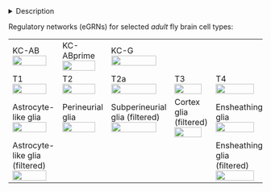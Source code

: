 <details><summary>Description</summary>

-Under construction-

<!-- DODO:  update thumbnail and description -->

<!-- - TF motif and accessibility (linked by cell type) -->

<!--   - Dotplot: ... -->

<!--   - Cistromes: ... -->

<!-- - For more details, see tde individual tables. -->

</details>

Regulatory networks (eGRNs) for selected *adult* fly brain cell types: 

 <table style="widtd:100%">
  <tr>
    <td>KC-AB </br><a href="http://www.ndexbio.org/#/network/4dd02eb8-1d6a-11eb-8bab-0ac135e8bacf?accesskey=913eb93bfab69df1b186802f5866e76f0b1519d1edf55b10088f616b3a427622" target="_blank"><img src="img/KC_ab.png" width="90%"/></a></td>
    <td>KC-ABprime </br><a href="http://www.ndexbio.org/#/network/ec529d59-1d6d-11eb-8bab-0ac135e8bacf?accesskey=c658267d6b7880d9547ac13dc301be4bf95de79870932aacb0ff7e1dc9dcad3a" target="_blank"><img src="img/KC_ab_prime.png" width="90%"/></a> </td>
    <td>KC-G </br><a href="http://www.ndexbio.org/#/network/95e13ce0-1d69-11eb-8bab-0ac135e8bacf?accesskey=f905c4a05d7c06f087d89988bf55d6c8714402b21d0b2b2771a067b40b46fc34" target="_blank"><img src="img/KC_g.png" width="90%"/></a> </td>
    <td></td>
    <td></td>
    <td></td>
  </tr>
  
  <tr>
    <td>T1 </br><a href="http://www.ndexbio.org/#/network/700290ed-1d69-11eb-8bab-0ac135e8bacf?accesskey=d548ccfcf4a940c2441cbe2620f1215fe971666212cd312ffb6fc48d7d3eb321" target="_blank"><img src="img/T1.png" width="90%"/></a></td>
    <td>T2 </br><a href="http://www.ndexbio.org/#/network/4ca088c7-2a63-11eb-9e72-0ac135e8bacf?accesskey=23a78d0464d962239062dc200347965fecb0083c667eb3477ea787c8f941f160" target="_blank"><img src="img/T2.png" width="90%"/></a></td>
    <td>T2a </br><a href="http://www.ndexbio.org/#/network/9bee0afc-1d75-11eb-8bab-0ac135e8bacf?accesskey=41d705afb19c55e97076c8137373e0bbee25cceabe32e7f2957e806b5e771875" target="_blank"><img src="img/T2a.png" width="90%"/></a></td>
    <td>T3 </br><a href="http://www.ndexbio.org/#/network/25943447-1d79-11eb-8bab-0ac135e8bacf?accesskey=d3b571687a37f1594d46c3e99e520c05c6236afea3c6a5c295ca72853d7bd17c" target="_blank"><img src="img/T3.png" width="90%"/></a></td>
    <td>T4 </br><a href="http://www.ndexbio.org/#/network/5117d584-2a62-11eb-9e72-0ac135e8bacf?accesskey=114ca5a09fe7e50851c64f91a8ab7b87675e787f923cf4194e5c84bc1f8cc2d2" target="_blank"><img src="img/T4.png" width="90%"/></a></td>
    <td>T5 </br><a href="http://www.ndexbio.org/#/network/2e2d0667-40d0-11eb-9e72-0ac135e8bacf?accesskey=c45293a1f159ee895acdac74d48afddd6fa042819590bb126da51399ef902934" target="_blank"><img src="img/T5.png" width="90%"/></a></td>
  </tr>
  
  <tr>
    <td>Astrocyte-like glia </br><a href="http://www.ndexbio.org/#/network/cad74fa0-2a84-11eb-9e72-0ac135e8bacf?accesskey=3ffa1f7c7edd3f2a6feebdb3f4befc80a49b551ae694c748ab2c4f1e201eecb5" target="_blank"><img src="img/Astrocyte_like.png" width="90%"/></a></td>
    <td>Perineurial glia </br><a href="http://www.ndexbio.org/#/network/15a30c8d-2a71-11eb-9e72-0ac135e8bacf?accesskey=787ca97832510fd97c551804712dcc8b5ee424d8ea034c31803411fa142a1faa" target="_blank"><img src="img/nw_KC_ab.png" width="90%"/></a></td>
    <td>Subperineurial glia (filtered)</br><a href="http://www.ndexbio.org/#/network/509006db-40d5-11eb-9e72-0ac135e8bacf?accesskey=78c03d435c8eef3313675cf449e1e5a9c40f705a4bc95f86b78d1be99f83e4a0" target="_blank"><img src="img/Subperineurial_glia_filtered.png" width="90%"/></a></td>
    <td>Cortex glia (filtered)</br><a href="http://www.ndexbio.org/#/network/d7ab820d-40e2-11eb-9e72-0ac135e8bacf?accesskey=fdf626f7748adf720c2cbac791f2baf1d9f70cb896a144ceea6a6a272b98ed3e" target="_blank"><img src="img/Cortex_glia_filtered.png" width="90%"/></a></td>
    <td>Ensheathing glia </br><a href="http://www.ndexbio.org/#/network/d32241f0-2a75-11eb-9e72-0ac135e8bacf?accesskey=f988b5b37668f880619247ec689939e3b6617cde230cde4bfc2db34c9614a34c" target="_blank"><img src="img/Ensheathing_glia.png" width="90%"/></a></td>
    <td>Chiasm glia (filtered) </br><a href="http://www.ndexbio.org/#/network/92f40679-40e0-11eb-9e72-0ac135e8bacf?accesskey=63277d64f89aa1b863ea031552fa75cb3bff1aa6c5f7828bb8beda45e2616867" target="_blank"><img src="img/Chiasm_glia_filtered.png" width="90%"/></a></td>
  </tr>
  
  <tr>
    <td>Astrocyte-like glia (filtered) </br><a href="http://www.ndexbio.org/#/network/6c0f1151-40e4-11eb-9e72-0ac135e8bacf?accesskey=8736a79738f52e4fc8b7831c390470fbd0a60d5736ee89ce49e92a5a59f66102" target="_blank"><img src="img/Astrocyte_like_filtered.png" width="90%"/></a></td>
    <td></td>
    <td></td>
    <td></td>
    <td>Ensheathing glia (filtered) </br><a href="http://www.ndexbio.org/#/network/8a5f97b2-40de-11eb-9e72-0ac135e8bacf?accesskey=cddec4063c44c751544c6372e987b08901e1a9bdca9290fad289566dce40bed5" target="_blank"><img src="img/Ensheathing_glia_filtered.png" width="90%"/></a></td>
    <td></td>
  </tr>
</table> 
